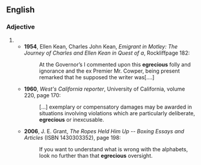 ==English==

===Adjective===
{{head|en|misspelling}}

# {{misspelling of|egregious|lang=en}}
#* '''1954''', Ellen Kean, Charles John Kean, ''Emigrant in Motley: The Journey of Charles and Ellen Kean in Quest of a'', Rockliffpage 182:
#*: At the Governor’s I commented upon this '''egrecious''' folly and ignorance and the ex Premier Mr. Cowper, being present remarked that he supposed the writer was[....]
#* '''1960''', ''West's California reporter'', University of California, volume 220, page 170:
#*: [...] exemplary or compensatory damages may be awarded in situations involving violations which are particularly deliberate, '''egrecious''' or inexcusable.
#* '''2006''', J. E. Grant, ''The Ropes Held Him Up -- Boxing Essays and Articles'' (ISBN 1430303352), page 198:
#*: If you want to understand what is wrong with the alphabets, look no further than that '''egrecious''' oversight.
